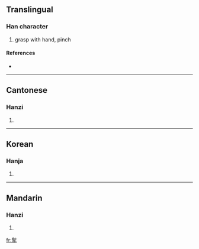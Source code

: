 ==Translingual==

===Han character===
{{Han char|rn=64|rad=手|as=09|sn=13|four=2950<sub>2</sub>|canj=竹火手 (HFQ)}}

# grasp with hand, pinch

====References====
* {{Han ref|kx=0444.020|dkj=12385|dj=0794.270|hdz=31910.090|uh=63EB|ud=25579|bh=DD79|bd=56697}}

----

==Cantonese==

===Hanzi===
{{yue-hanzi|jyut=|y=chau1}}

# {{defn|Cantonese}}

----

==Korean==

===Hanja===
{{ko-hanja|hangeul=추|eumhun=|rv=chu|mr=ch'u|y=chwu}}

# {{defn|Korean}}

----

==Mandarin==

===Hanzi===
{{cmn-hanzi|pin=[[jiū]] ([[jiu1]])|wg=chiu<sup>1</sup>}}

# {{defn|Mandarin}}

[[fr:揫]]